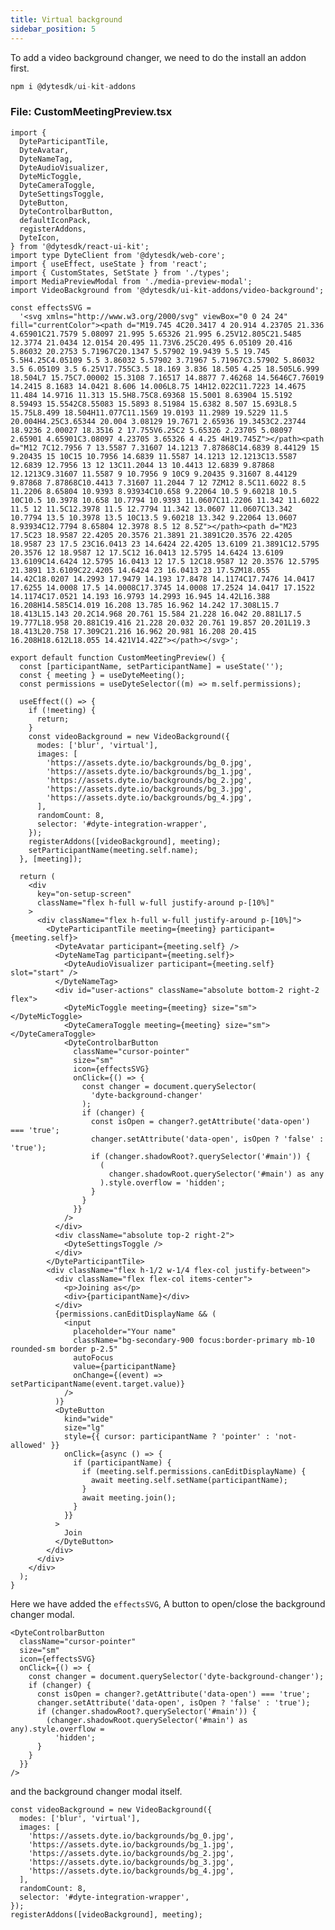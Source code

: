 ```yaml
---
title: Virtual background
sidebar_position: 5
---
```


To add a video background changer, we need to do the install an addon first.

```ts
npm i @dytesdk/ui-kit-addons
```

### File: CustomMeetingPreview.tsx

```tsx
import {
  DyteParticipantTile,
  DyteAvatar,
  DyteNameTag,
  DyteAudioVisualizer,
  DyteMicToggle,
  DyteCameraToggle,
  DyteSettingsToggle,
  DyteButton,
  DyteControlbarButton,
  defaultIconPack,
  registerAddons,
  DyteIcon,
} from '@dytesdk/react-ui-kit';
import type DyteClient from '@dytesdk/web-core';
import { useEffect, useState } from 'react';
import { CustomStates, SetState } from './types';
import MediaPreviewModal from './media-preview-modal';
import VideoBackground from '@dytesdk/ui-kit-addons/video-background';

const effectsSVG =
  '<svg xmlns="http://www.w3.org/2000/svg" viewBox="0 0 24 24" fill="currentColor"><path d="M19.745 4C20.3417 4 20.914 4.23705 21.336 4.65901C21.7579 5.08097 21.995 5.65326 21.995 6.25V12.805C21.5485 12.3774 21.0434 12.0154 20.495 11.73V6.25C20.495 6.05109 20.416 5.86032 20.2753 5.71967C20.1347 5.57902 19.9439 5.5 19.745 5.5H4.25C4.05109 5.5 3.86032 5.57902 3.71967 5.71967C3.57902 5.86032 3.5 6.05109 3.5 6.25V17.755C3.5 18.169 3.836 18.505 4.25 18.505L6.999 18.504L7 15.75C7.00002 15.3108 7.16517 14.8877 7.46268 14.5646C7.76019 14.2415 8.1683 14.0421 8.606 14.006L8.75 14H12.022C11.7223 14.4675 11.484 14.9716 11.313 15.5H8.75C8.69368 15.5001 8.63904 15.5192 8.59493 15.5542C8.55083 15.5893 8.51984 15.6382 8.507 15.693L8.5 15.75L8.499 18.504H11.077C11.1569 19.0193 11.2989 19.5229 11.5 20.004H4.25C3.65344 20.004 3.08129 19.7671 2.65936 19.3453C2.23744 18.9236 2.00027 18.3516 2 17.755V6.25C2 5.65326 2.23705 5.08097 2.65901 4.65901C3.08097 4.23705 3.65326 4 4.25 4H19.745Z"></path><path d="M12 7C12.7956 7 13.5587 7.31607 14.1213 7.87868C14.6839 8.44129 15 9.20435 15 10C15 10.7956 14.6839 11.5587 14.1213 12.1213C13.5587 12.6839 12.7956 13 12 13C11.2044 13 10.4413 12.6839 9.87868 12.1213C9.31607 11.5587 9 10.7956 9 10C9 9.20435 9.31607 8.44129 9.87868 7.87868C10.4413 7.31607 11.2044 7 12 7ZM12 8.5C11.6022 8.5 11.2206 8.65804 10.9393 8.93934C10.658 9.22064 10.5 9.60218 10.5 10C10.5 10.3978 10.658 10.7794 10.9393 11.0607C11.2206 11.342 11.6022 11.5 12 11.5C12.3978 11.5 12.7794 11.342 13.0607 11.0607C13.342 10.7794 13.5 10.3978 13.5 10C13.5 9.60218 13.342 9.22064 13.0607 8.93934C12.7794 8.65804 12.3978 8.5 12 8.5Z"></path><path d="M23 17.5C23 18.9587 22.4205 20.3576 21.3891 21.3891C20.3576 22.4205 18.9587 23 17.5 23C16.0413 23 14.6424 22.4205 13.6109 21.3891C12.5795 20.3576 12 18.9587 12 17.5C12 16.0413 12.5795 14.6424 13.6109 13.6109C14.6424 12.5795 16.0413 12 17.5 12C18.9587 12 20.3576 12.5795 21.3891 13.6109C22.4205 14.6424 23 16.0413 23 17.5ZM18.055 14.42C18.0207 14.2993 17.9479 14.193 17.8478 14.1174C17.7476 14.0417 17.6255 14.0008 17.5 14.0008C17.3745 14.0008 17.2524 14.0417 17.1522 14.1174C17.0521 14.193 16.9793 14.2993 16.945 14.42L16.388 16.208H14.585C14.019 16.208 13.785 16.962 14.242 17.308L15.7 18.413L15.143 20.2C14.968 20.761 15.584 21.228 16.042 20.881L17.5 19.777L18.958 20.881C19.416 21.228 20.032 20.761 19.857 20.201L19.3 18.413L20.758 17.309C21.216 16.962 20.981 16.208 20.415 16.208H18.612L18.055 14.421V14.42Z"></path></svg>';

export default function CustomMeetingPreview() {
  const [participantName, setParticipantName] = useState('');
  const { meeting } = useDyteMeeting();
  const permissions = useDyteSelector((m) => m.self.permissions);

  useEffect(() => {
    if (!meeting) {
      return;
    }
    const videoBackground = new VideoBackground({
      modes: ['blur', 'virtual'],
      images: [
        'https://assets.dyte.io/backgrounds/bg_0.jpg',
        'https://assets.dyte.io/backgrounds/bg_1.jpg',
        'https://assets.dyte.io/backgrounds/bg_2.jpg',
        'https://assets.dyte.io/backgrounds/bg_3.jpg',
        'https://assets.dyte.io/backgrounds/bg_4.jpg',
      ],
      randomCount: 8,
      selector: '#dyte-integration-wrapper',
    });
    registerAddons([videoBackground], meeting);
    setParticipantName(meeting.self.name);
  }, [meeting]);

  return (
    <div
      key="on-setup-screen"
      className="flex h-full w-full justify-around p-[10%]"
    >
      <div className="flex h-full w-full justify-around p-[10%]">
        <DyteParticipantTile meeting={meeting} participant={meeting.self}>
          <DyteAvatar participant={meeting.self} />
          <DyteNameTag participant={meeting.self}>
            <DyteAudioVisualizer participant={meeting.self} slot="start" />
          </DyteNameTag>
          <div id="user-actions" className="absolute bottom-2 right-2 flex">
            <DyteMicToggle meeting={meeting} size="sm"></DyteMicToggle>
            <DyteCameraToggle meeting={meeting} size="sm"></DyteCameraToggle>
            <DyteControlbarButton
              className="cursor-pointer"
              size="sm"
              icon={effectsSVG}
              onClick={() => {
                const changer = document.querySelector(
                  'dyte-background-changer'
                );
                if (changer) {
                  const isOpen = changer?.getAttribute('data-open') === 'true';
                  changer.setAttribute('data-open', isOpen ? 'false' : 'true');
                  if (changer.shadowRoot?.querySelector('#main')) {
                    (
                      changer.shadowRoot.querySelector('#main') as any
                    ).style.overflow = 'hidden';
                  }
                }
              }}
            />
          </div>
          <div className="absolute top-2 right-2">
            <DyteSettingsToggle />
          </div>
        </DyteParticipantTile>
        <div className="flex h-1/2 w-1/4 flex-col justify-between">
          <div className="flex flex-col items-center">
            <p>Joining as</p>
            <div>{participantName}</div>
          </div>
          {permissions.canEditDisplayName && (
            <input
              placeholder="Your name"
              className="bg-secondary-900 focus:border-primary mb-10 rounded-sm border p-2.5"
              autoFocus
              value={participantName}
              onChange={(event) => setParticipantName(event.target.value)}
            />
          )}
          <DyteButton
            kind="wide"
            size="lg"
            style={{ cursor: participantName ? 'pointer' : 'not-allowed' }}
            onClick={async () => {
              if (participantName) {
                if (meeting.self.permissions.canEditDisplayName) {
                  await meeting.self.setName(participantName);
                }
                await meeting.join();
              }
            }}
          >
            Join
          </DyteButton>
        </div>
      </div>
    </div>
  );
}
```

Here we have added the `effectsSVG`, A button to open/close the background changer modal.

```tsx
<DyteControlbarButton
  className="cursor-pointer"
  size="sm"
  icon={effectsSVG}
  onClick={() => {
    const changer = document.querySelector('dyte-background-changer');
    if (changer) {
      const isOpen = changer?.getAttribute('data-open') === 'true';
      changer.setAttribute('data-open', isOpen ? 'false' : 'true');
      if (changer.shadowRoot?.querySelector('#main')) {
        (changer.shadowRoot.querySelector('#main') as any).style.overflow =
          'hidden';
      }
    }
  }}
/>
```

and the background changer modal itself.

```tsx
const videoBackground = new VideoBackground({
  modes: ['blur', 'virtual'],
  images: [
    'https://assets.dyte.io/backgrounds/bg_0.jpg',
    'https://assets.dyte.io/backgrounds/bg_1.jpg',
    'https://assets.dyte.io/backgrounds/bg_2.jpg',
    'https://assets.dyte.io/backgrounds/bg_3.jpg',
    'https://assets.dyte.io/backgrounds/bg_4.jpg',
  ],
  randomCount: 8,
  selector: '#dyte-integration-wrapper',
});
registerAddons([videoBackground], meeting);
```

